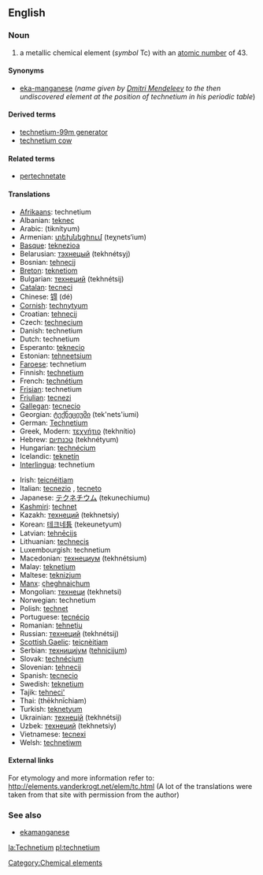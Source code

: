 {{See|Technetium}}
==English==
{{elements|Tc|molybdenum|Mo|ruthenium|Ru}}
=== Noun ===
{{en-noun-unc}}
{{wikipedia}}

# a metallic chemical element (''symbol'' Tc) with an [[atomic number]] of 43.

====Synonyms====
*[[eka-manganese]] (''name given by [[w:Dmitri Mendeleev|Dmitri Mendeleev]] to the then undiscovered element at the position of technetium in his periodic table'')

====Derived terms====
*[[technetium-99m generator]]
*[[technetium cow]]

====Related terms====
*[[pertechnetate]]

==== Translations ====
{{top}}
*[[Afrikaans]]: technetium
*Albanian: [[teknec]]
*Arabic: {{ARchar|[[تكنيتيوم]]}} (tiknítyum) {{m}}
*Armenian: [[տեխնեցիում]] (teχnets‘ium)
*[[Basque]]: [[teknezioa]]
*Belarusian: [[тэхнецый]] (tekhnétsyj) {{m}}
*Bosnian: [[tehnecij]]
*[[Breton]]: [[teknetiom]]
*Bulgarian: [[технеций]] (tekhnétsij) {{m}}
*[[Catalan]]: [[tecneci]]
*Chinese: [[锝]] (dé)
*[[Cornish]]: [[technytyum]]
*Croatian: [[tehnecij]]
*Czech: [[technecium]]
*Danish: technetium
*Dutch: technetium {{n}}
*Esperanto: [[teknecio]]
*Estonian: [[tehneetsium]]
*[[Faroese]]: technetium
*Finnish: [[technetium]]
*French: [[technétium]] {{m}}
*[[Frisian]]: technetium
*[[Friulian]]: [[tecnezi]]
*[[Gallegan]]: [[tecnecio]]
*Georgian: [[ტექნეციუმი]] (tek'nets'iumi)
*German: [[Technetium]] {{n}}
*Greek, Modern: [[τεχνήτιο]] (tekhnítio) {{n}}
*Hebrew: [[טכנתיום]] (tekhnétyum)
*Hungarian: [[technécium]]
*Icelandic: [[teknetín]]
*[[Interlingua]]: technetium
{{mid}}
*Irish: [[teicnéitiam]]
*Italian: [[tecnezio]] {{m}}, [[tecneto]] {{m}}
*Japanese: [[テクネチウム]] (tekunechiumu)
*[[Kashmiri]]: [[technet]]
*Kazakh: [[технеций]] (tekhnetsiy)
*Korean: [[테크네튬]] (tekeunetyum)
*Latvian: [[tehnēcijs]]
*Lithuanian: [[technecis]]
*Luxembourgish: technetium
*Macedonian: [[технециум]] (tekhnétsium) {{m}}
*Malay: [[teknetium]]
*Maltese: [[teknizjum]]
*[[Manx]]: [[çheghnaiçhum]]
*Mongolian: [[технеци]] (tekhnetsi)
*Norwegian: technetium
*Polish: [[technet]] {{m}}
*Portuguese: [[tecnécio]] {{m}}
*Romanian: [[tehneţiu]] {{n}}
*Russian: [[технеций]] (tekhnétsij) {{m}}
*[[Scottish Gaelic]]: [[teicnèitiam]]
*Serbian: [[технициjум]] ([[tehnicijum]]) {{m}}
*Slovak: [[technécium]]
*Slovenian: [[tehnecij]]
*Spanish: [[tecnecio]] {{m}}
*Swedish: [[teknetium]]
*Tajik: [[tehneci']]
*Thai: {{THchar|[[เทคนีเชียม]]}} (thēkhnīchiam)
*Turkish: [[teknetyum]]
*Ukrainian: [[технецiй]] (tekhnétsij) {{m}}
*Uzbek: [[технеций]] (tekhnetsiy)
*Vietnamese: [[tecnexi]]
*Welsh: [[technetiwm]]
{{bottom}}

====External links====
For etymology and more information refer to:
http://elements.vanderkrogt.net/elem/tc.html
(A lot of the translations were taken from that site with permission from the author)

===See also===
*[[ekamanganese]]

[[Category:Chemical elements]]

[[la:Technetium]]
[[pl:technetium]]